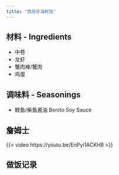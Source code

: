 ```yaml
---
title: "西班牙海鲜饭"
---
```


## 材料 - Ingredients

- 中卷
- 龙虾
- 蟹肉棒/蟹肉
- 鸡蛋

## 调味料 - Seasonings

- 鲣鱼/柴鱼酱油 Bonito Soy Sauce

## 詹姆士

{{< video https://youtu.be/EnPyi1ACKH8 >}}

## 做饭记录

